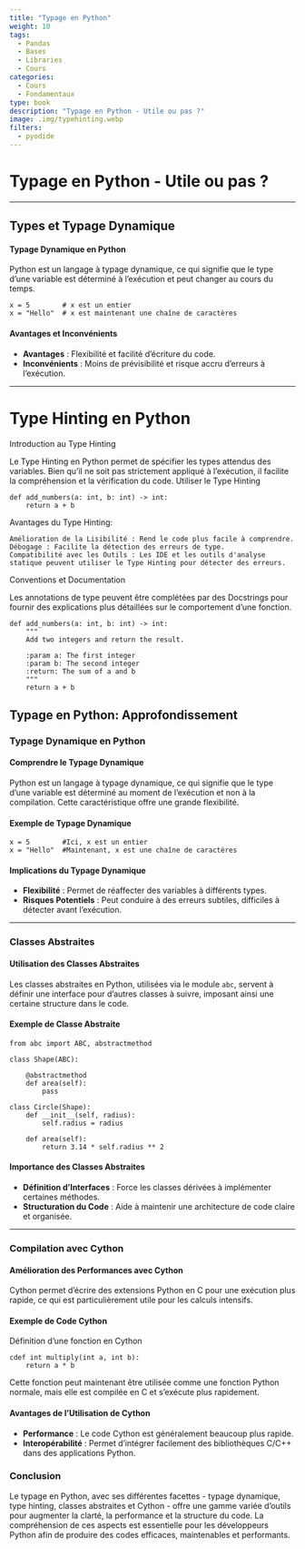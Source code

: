 ```yaml
---
title: "Typage en Python"
weight: 10
tags:
  - Pandas
  - Bases
  - Libraries
  - Cours
categories:
  - Cours
  - Fondamentaux
type: book
description: "Typage en Python - Utile ou pas ?"
image: .img/typehinting.webp
filters:
  - pyodide
---
```


# Typage en Python - Utile ou pas ?

---

## Types et Typage Dynamique

#### Typage Dynamique en Python
Python est un langage à typage dynamique, ce qui signifie que le type d'une variable est déterminé à l'exécution et peut changer au cours du temps.

```pyodide-python
x = 5        # x est un entier
x = "Hello"  # x est maintenant une chaîne de caractères
```

#### Avantages et Inconvénients
- **Avantages** : Flexibilité et facilité d'écriture du code.
- **Inconvénients** : Moins de prévisibilité et risque accru d'erreurs à l'exécution.

---

# Type Hinting en Python
Introduction au Type Hinting

Le Type Hinting en Python permet de spécifier les types attendus des variables. Bien qu'il ne soit pas strictement appliqué à l'exécution, il facilite la compréhension et la vérification du code.
Utiliser le Type Hinting

```pyodide-python
def add_numbers(a: int, b: int) -> int:
    return a + b
```

Avantages du Type Hinting:

    Amélioration de la Lisibilité : Rend le code plus facile à comprendre.
    Débogage : Facilite la détection des erreurs de type.
    Compatibilité avec les Outils : Les IDE et les outils d'analyse statique peuvent utiliser le Type Hinting pour détecter des erreurs.

Conventions et Documentation

Les annotations de type peuvent être complétées par des Docstrings pour fournir des explications plus détaillées sur le comportement d'une fonction.

```pyodide-python
def add_numbers(a: int, b: int) -> int:
    """
    Add two integers and return the result.

    :param a: The first integer
    :param b: The second integer
    :return: The sum of a and b
    """
    return a + b
```

## Typage en Python: Approfondissement

### Typage Dynamique en Python

#### Comprendre le Typage Dynamique
Python est un langage à typage dynamique, ce qui signifie que le type d'une variable est déterminé au moment de l'exécution et non à la compilation. Cette caractéristique offre une grande flexibilité.

#### Exemple de Typage Dynamique

```pyodide-python
x = 5        #Ici, x est un entier
x = "Hello"  #Maintenant, x est une chaîne de caractères
```

#### Implications du Typage Dynamique
- **Flexibilité** : Permet de réaffecter des variables à différents types.
- **Risques Potentiels** : Peut conduire à des erreurs subtiles, difficiles à détecter avant l'exécution.

---

### Classes Abstraites

#### Utilisation des Classes Abstraites
Les classes abstraites en Python, utilisées via le module `abc`, servent à définir une interface pour d'autres classes à suivre, imposant ainsi une certaine structure dans le code.

#### Exemple de Classe Abstraite
```pyodide-python
from abc import ABC, abstractmethod

class Shape(ABC):
    
    @abstractmethod
    def area(self):
        pass

class Circle(Shape):
    def __init__(self, radius):
        self.radius = radius

    def area(self):
        return 3.14 * self.radius ** 2
```


#### Importance des Classes Abstraites
- **Définition d'Interfaces** : Force les classes dérivées à implémenter certaines méthodes.
- **Structuration du Code** : Aide à maintenir une architecture de code claire et organisée.

---

### Compilation avec Cython

#### Amélioration des Performances avec Cython
Cython permet d'écrire des extensions Python en C pour une exécution plus rapide, ce qui est particulièrement utile pour les calculs intensifs.

#### Exemple de Code Cython
Définition d'une fonction en Cython


```
cdef int multiply(int a, int b):
    return a * b
```

Cette fonction peut maintenant être utilisée comme une fonction Python normale, mais elle est compilée en C et s'exécute plus rapidement.

#### Avantages de l'Utilisation de Cython
- **Performance** : Le code Cython est généralement beaucoup plus rapide.
- **Interopérabilité** : Permet d'intégrer facilement des bibliothèques C/C++ dans des applications Python.

### Conclusion
Le typage en Python, avec ses différentes facettes - typage dynamique, type hinting, classes abstraites et Cython - offre une gamme variée d'outils pour augmenter la clarté, la performance et la structure du code. La compréhension de ces aspects est essentielle pour les développeurs Python afin de produire des codes efficaces, maintenables et performants.

